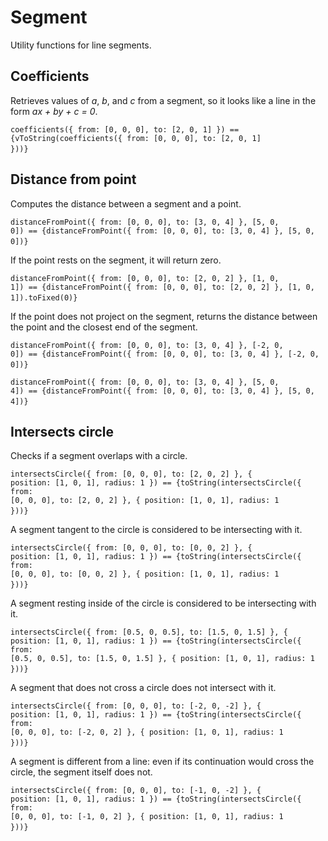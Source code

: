 

<Meta title="Utils/Math/Segment" />

# Segment

Utility functions for line segments.

## Coefficients

Retrieves values of *a*, *b*, and *c* from a segment, so it looks like a line in the form *ax + by + c = 0*.

<code>coefficients(\{ from: [0, 0, 0], to: [2, 0, 1] \}) == {vToString(coefficients({ from: [0, 0, 0], to: [2, 0, 1] }))}</code>&nbsp;

## Distance from point

Computes the distance between a segment and a point.

<code>distanceFromPoint(\{ from: [0, 0, 0], to: [3, 0, 4] \}, [5, 0, 0]) == {distanceFromPoint({ from: [0, 0, 0], to: [3, 0, 4] }, [5, 0, 0])}</code>&nbsp;

If the point rests on the segment, it will return zero.

<code>distanceFromPoint(\{ from: [0, 0, 0], to: [2, 0, 2] \}, [1, 0, 1]) == {distanceFromPoint({ from: [0, 0, 0], to: [2, 0, 2] }, [1, 0, 1]).toFixed(0)}</code>&nbsp;

If the point does not project on the segment, returns the distance between the point and the closest end of the segment.

<code>distanceFromPoint(\{ from: [0, 0, 0], to: [3, 0, 4] \}, [-2, 0, 0]) == {distanceFromPoint({ from: [0, 0, 0], to: [3, 0, 4] }, [-2, 0, 0])}</code>&nbsp;

<code>distanceFromPoint(\{ from: [0, 0, 0], to: [3, 0, 4] \}, [5, 0, 4]) == {distanceFromPoint({ from: [0, 0, 0], to: [3, 0, 4] }, [5, 0, 4])}</code>&nbsp;

## Intersects circle

Checks if a segment overlaps with a circle.

<code>intersectsCircle(\{ from: [0, 0, 0], to: [2, 0, 2] \}, \{ position: [1, 0, 1], radius: 1 \}) == {toString(intersectsCircle({ from: [0, 0, 0], to: [2, 0, 2] }, { position: [1, 0, 1], radius: 1 }))}</code>&nbsp;

A segment tangent to the circle is considered to be intersecting with it.

<code>intersectsCircle(\{ from: [0, 0, 0], to: [0, 0, 2] \}, \{ position: [1, 0, 1], radius: 1 \}) == {toString(intersectsCircle({ from: [0, 0, 0], to: [0, 0, 2] }, { position: [1, 0, 1], radius: 1 }))}</code>&nbsp;

A segment resting inside of the circle is considered to be intersecting with it.

<code>intersectsCircle(\{ from: [0.5, 0, 0.5], to: [1.5, 0, 1.5] \}, \{ position: [1, 0, 1], radius: 1 \}) == {toString(intersectsCircle({ from: [0.5, 0, 0.5], to: [1.5, 0, 1.5] }, { position: [1, 0, 1], radius: 1 }))}</code>&nbsp;

A segment that does not cross a circle does not intersect with it.

<code>intersectsCircle(\{ from: [0, 0, 0], to: [-2, 0, -2] \}, \{ position: [1, 0, 1], radius: 1 \}) == {toString(intersectsCircle({ from: [0, 0, 0], to: [-2, 0, 2] }, { position: [1, 0, 1], radius: 1 }))}</code>&nbsp;

A segment is different from a line: even if its continuation would cross the circle, the segment itself does not.

<code>intersectsCircle(\{ from: [0, 0, 0], to: [-1, 0, -2] \}, \{ position: [1, 0, 1], radius: 1 \}) == {toString(intersectsCircle({ from: [0, 0, 0], to: [-1, 0, 2] }, { position: [1, 0, 1], radius: 1 }))}</code>&nbsp;